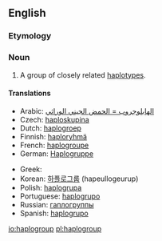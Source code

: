 ==English==
{{wikipedia}}

===Etymology===
{{prefix|haplo|group}}

===Noun===
{{en-noun}}

# {{context|genetics|lang=en}} A group of closely related [[haplotype]]s.

====Translations====
{{trans-top|group of haplotypes}}
* Arabic: [[الهابلوجروب = الحمض الجيني الوراثي]]
* Czech: [[haploskupina]]
* Dutch: [[haplogroep]]
* Finnish: [[haploryhmä]]
* French: [[haplogroupe]]
* German: [[Haplogruppe]] {{f}}
{{trans-mid}}
* Greek: {{t-|el|απλοομάδα|f|tr=aploomada|sc=Grek}}
* Korean: [[하플로그룹]] (hapeullogeurup)
* Polish: [[haplogrupa]]
* Portuguese: [[haplogrupo]]
* Russian: [[гаплогруппы]]
* Spanish: [[haplogrupo]]
{{trans-bottom}}

[[io:haplogroup]]
[[pl:haplogroup]]
